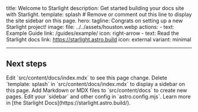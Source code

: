 ## <!-- markdownlint-disable MD033 MD046 -->

title: Welcome to Starlight
description: Get started building your docs site with Starlight.
template: splash # Remove or comment out this line to display the site sidebar on this page.
hero:
tagline: Congrats on setting up a new Starlight project!
image:
file: ../../assets/houston.webp
actions: - text: Example Guide
link: /guides/example/
icon: right-arrow - text: Read the Starlight docs
link: https://starlight.astro.build
icon: external
variant: minimal

---


## Next steps

<CardGrid stagger>
  <Card title="Update content" icon="pencil">
    Edit `src/content/docs/index.mdx` to see this page change.
  </Card>
  <Card title="Change page layout" icon="document">
    Delete `template: splash` in `src/content/docs/index.mdx` to display a
    sidebar on this page.
  </Card>
  <Card title="Add new content" icon="add-document">
    Add Markdown or MDX files to `src/content/docs` to create new pages.
  </Card>
  <Card title="Configure your site" icon="setting">
    Edit your `sidebar` and other config in `astro.config.mjs`.
  </Card>
  <Card title="Read the docs" icon="open-book">
    Learn more in [the Starlight Docs](https://starlight.astro.build/).
  </Card>
</CardGrid>
